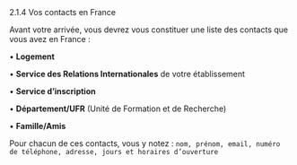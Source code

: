


<CustomTitle tag="h1" >
   2.1.4 Vos contacts en France

</CustomTitle>


Avant votre arrivée, vous devrez vous constituer une liste des contacts que vous avez en France :

• **Logement**

• **Service des Relations Internationales** de votre établissement

• **Service d’inscription**

• **Département/UFR** (Unité de Formation et de Recherche)


• **Famille/Amis**

Pour chacun de ces contacts, vous y notez : `nom, prénom, email, numéro de téléphone, adresse,
jours et horaires d’ouverture`